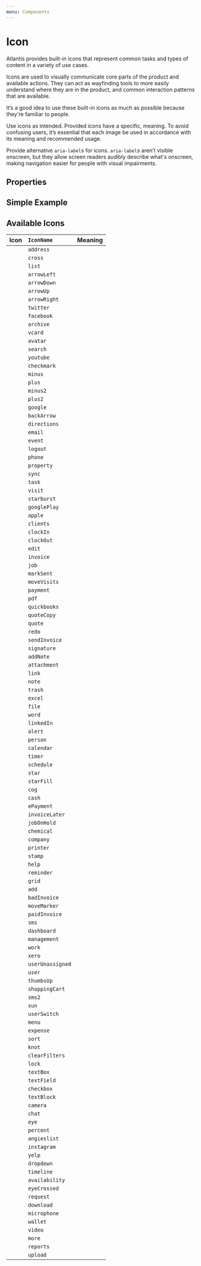 ```yaml
---
menu: Components
---
```



# Icon

Atlantis provides built-in icons that represent common tasks and types of
content in a variety of use cases.

Icons are used to visually communicate core parts of the product and available
actions. They can act as wayfinding tools to more easily understand where they
are in the product, and common interaction patterns that are available.

It’s a good idea to use these built-in icons as much as possible because
they're familiar to people.

Use icons as intended. Provided icons have a specific, meaning. To avoid
confusing users, it’s essential that each image be used in accordance with its
meaning and recommended usage.

Provide alternative `aria-label`s for icons. `aria-label`s aren’t visible
onscreen, but they allow screen readers audibly describe what's onscreen,
making navigation easier for people with visual impairments.

## Properties

<Props of={Icon} />

## Simple Example

<Playground>
  <Icon iconName={IconName.address} />
</Playground>

## Available Icons

| Icon                                        | `IconName`       | Meaning |
| :------------------------------------------ | :--------------- | :------ |
| <Icon iconName={IconName.address} />        | `address`        |         |
| <Icon iconName={IconName.cross} />          | `cross`          |         |
| <Icon iconName={IconName.list} />           | `list`           |         |
| <Icon iconName={IconName.arrowLeft} />      | `arrowLeft`      |         |
| <Icon iconName={IconName.arrowDown} />      | `arrowDown`      |         |
| <Icon iconName={IconName.arrowUp} />        | `arrowUp`        |         |
| <Icon iconName={IconName.arrowRight} />     | `arrowRight`     |         |
| <Icon iconName={IconName.twitter} />        | `twitter`        |         |
| <Icon iconName={IconName.facebook} />       | `facebook`       |         |
| <Icon iconName={IconName.archive} />        | `archive`        |         |
| <Icon iconName={IconName.vcard} />          | `vcard`          |         |
| <Icon iconName={IconName.avatar} />         | `avatar`         |         |
| <Icon iconName={IconName.search} />         | `search`         |         |
| <Icon iconName={IconName.youtube} />        | `youtube`        |         |
| <Icon iconName={IconName.checkmark} />      | `checkmark`      |         |
| <Icon iconName={IconName.minus} />          | `minus`          |         |
| <Icon iconName={IconName.plus} />           | `plus`           |         |
| <Icon iconName={IconName.minus2} />         | `minus2`         |         |
| <Icon iconName={IconName.plus2} />          | `plus2`          |         |
| <Icon iconName={IconName.google} />         | `google`         |         |
| <Icon iconName={IconName.backArrow} />      | `backArrow`      |         |
| <Icon iconName={IconName.directions} />     | `directions`     |         |
| <Icon iconName={IconName.email} />          | `email`          |         |
| <Icon iconName={IconName.event} />          | `event`          |         |
| <Icon iconName={IconName.logout} />         | `logout`         |         |
| <Icon iconName={IconName.phone} />          | `phone`          |         |
| <Icon iconName={IconName.property} />       | `property`       |         |
| <Icon iconName={IconName.sync} />           | `sync`           |         |
| <Icon iconName={IconName.task} />           | `task`           |         |
| <Icon iconName={IconName.visit} />          | `visit`          |         |
| <Icon iconName={IconName.starburst} />      | `starburst`      |         |
| <Icon iconName={IconName.googlePlay} />     | `googlePlay`     |         |
| <Icon iconName={IconName.apple} />          | `apple`          |         |
| <Icon iconName={IconName.clients} />        | `clients`        |         |
| <Icon iconName={IconName.clockIn} />        | `clockIn`        |         |
| <Icon iconName={IconName.clockOut} />       | `clockOut`       |         |
| <Icon iconName={IconName.edit} />           | `edit`           |         |
| <Icon iconName={IconName.invoice} />        | `invoice`        |         |
| <Icon iconName={IconName.job} />            | `job`            |         |
| <Icon iconName={IconName.markSent} />       | `markSent`       |         |
| <Icon iconName={IconName.moveVisits} />     | `moveVisits`     |         |
| <Icon iconName={IconName.payment} />        | `payment`        |         |
| <Icon iconName={IconName.pdf} />            | `pdf`            |         |
| <Icon iconName={IconName.quickbooks} />     | `quickbooks`     |         |
| <Icon iconName={IconName.quoteCopy} />      | `quoteCopy`      |         |
| <Icon iconName={IconName.quote} />          | `quote`          |         |
| <Icon iconName={IconName.redo} />           | `redo`           |         |
| <Icon iconName={IconName.sendInvoice} />    | `sendInvoice`    |         |
| <Icon iconName={IconName.signature} />      | `signature`      |         |
| <Icon iconName={IconName.addNote} />        | `addNote`        |         |
| <Icon iconName={IconName.attachment} />     | `attachment`     |         |
| <Icon iconName={IconName.link} />           | `link`           |         |
| <Icon iconName={IconName.note} />           | `note`           |         |
| <Icon iconName={IconName.trash} />          | `trash`          |         |
| <Icon iconName={IconName.excel} />          | `excel`          |         |
| <Icon iconName={IconName.file} />           | `file`           |         |
| <Icon iconName={IconName.word} />           | `word`           |         |
| <Icon iconName={IconName.linkedIn} />       | `linkedIn`       |         |
| <Icon iconName={IconName.alert} />          | `alert`          |         |
| <Icon iconName={IconName.person} />         | `person`         |         |
| <Icon iconName={IconName.calendar} />       | `calendar`       |         |
| <Icon iconName={IconName.timer} />          | `timer`          |         |
| <Icon iconName={IconName.schedule} />       | `schedule`       |         |
| <Icon iconName={IconName.star} />           | `star`           |         |
| <Icon iconName={IconName.starFill} />       | `starFill`       |         |
| <Icon iconName={IconName.cog} />            | `cog`            |         |
| <Icon iconName={IconName.cash} />           | `cash`           |         |
| <Icon iconName={IconName.ePayment} />       | `ePayment`       |         |
| <Icon iconName={IconName.invoiceLater} />   | `invoiceLater`   |         |
| <Icon iconName={IconName.jobOnHold} />      | `jobOnHold`      |         |
| <Icon iconName={IconName.chemical} />       | `chemical`       |         |
| <Icon iconName={IconName.company} />        | `company`        |         |
| <Icon iconName={IconName.printer} />        | `printer`        |         |
| <Icon iconName={IconName.stamp} />          | `stamp`          |         |
| <Icon iconName={IconName.help} />           | `help`           |         |
| <Icon iconName={IconName.reminder} />       | `reminder`       |         |
| <Icon iconName={IconName.grid} />           | `grid`           |         |
| <Icon iconName={IconName.add} />            | `add`            |         |
| <Icon iconName={IconName.badInvoice} />     | `badInvoice`     |         |
| <Icon iconName={IconName.moveMarker} />     | `moveMarker`     |         |
| <Icon iconName={IconName.paidInvoice} />    | `paidInvoice`    |         |
| <Icon iconName={IconName.sms} />            | `sms`            |         |
| <Icon iconName={IconName.dashboard} />      | `dashboard`      |         |
| <Icon iconName={IconName.management} />     | `management`     |         |
| <Icon iconName={IconName.work} />           | `work`           |         |
| <Icon iconName={IconName.xero} />           | `xero`           |         |
| <Icon iconName={IconName.userUnassigned} /> | `userUnassigned` |         |
| <Icon iconName={IconName.user} />           | `user`           |         |
| <Icon iconName={IconName.thumbsUp} />       | `thumbsUp`       |         |
| <Icon iconName={IconName.shoppingCart} />   | `shoppingCart`   |         |
| <Icon iconName={IconName.sms2} />           | `sms2`           |         |
| <Icon iconName={IconName.sun} />            | `sun`            |         |
| <Icon iconName={IconName.userSwitch} />     | `userSwitch`     |         |
| <Icon iconName={IconName.menu} />           | `menu`           |         |
| <Icon iconName={IconName.expense} />        | `expense`        |         |
| <Icon iconName={IconName.sort} />           | `sort`           |         |
| <Icon iconName={IconName.knot} />           | `knot`           |         |
| <Icon iconName={IconName.clearFilters} />   | `clearFilters`   |         |
| <Icon iconName={IconName.lock} />           | `lock`           |         |
| <Icon iconName={IconName.textBox} />        | `textBox`        |         |
| <Icon iconName={IconName.textField} />      | `textField`      |         |
| <Icon iconName={IconName.checkbox} />       | `checkbox`       |         |
| <Icon iconName={IconName.textBlock} />      | `textBlock`      |         |
| <Icon iconName={IconName.camera} />         | `camera`         |         |
| <Icon iconName={IconName.chat} />           | `chat`           |         |
| <Icon iconName={IconName.eye} />            | `eye`            |         |
| <Icon iconName={IconName.percent} />        | `percent`        |         |
| <Icon iconName={IconName.angieslist} />     | `angieslist`     |         |
| <Icon iconName={IconName.instagram} />      | `instagram`      |         |
| <Icon iconName={IconName.yelp} />           | `yelp`           |         |
| <Icon iconName={IconName.dropdown} />       | `dropdown`       |         |
| <Icon iconName={IconName.timeline} />       | `timeline`       |         |
| <Icon iconName={IconName.availability} />   | `availability`   |         |
| <Icon iconName={IconName.eyeCrossed} />     | `eyeCrossed`     |         |
| <Icon iconName={IconName.request} />        | `request`        |         |
| <Icon iconName={IconName.download} />       | `download`       |         |
| <Icon iconName={IconName.microphone} />     | `microphone`     |         |
| <Icon iconName={IconName.wallet} />         | `wallet`         |         |
| <Icon iconName={IconName.video} />          | `video`          |         |
| <Icon iconName={IconName.more} />           | `more`           |         |
| <Icon iconName={IconName.reports} />        | `reports`        |         |
| <Icon iconName={IconName.upload} />         | `upload`         |         |
